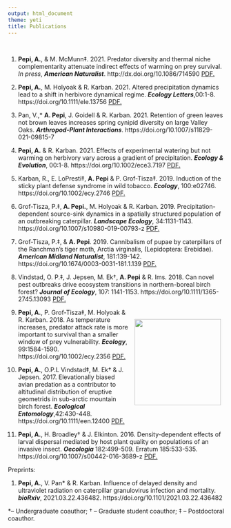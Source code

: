 ```yaml
---
output: html_document
theme: yeti
title: Publications
---
```


<br>

1. **Pepi, A.**, & M. McMunn‡. 2021. Predator diversity and thermal niche complementarity attenuate indirect effects of warming on prey survival. *In press*, __*American Naturalist*__. http://dx.doi.org/10.1086/714590 
<a href="https://adampepi.github.io/docs/Pepi and McMunn 2021.pdf" target="_blank">PDF.</a>

2. **Pepi, A.**, M. Holyoak & R. Karban. 2021. Altered precipitation dynamics lead to a shift in herbivore dynamical regime.  __*Ecology Letters*__,00:1-8. https://doi.org/10.1111/ele.13756
<a href="https://adampepi.github.io/docs/Pepi et al. 2021 ecology letters AM.pdf" target="_blank">PDF.</a>

3.  Pan, V.,* **A. Pepi**, J. Goidell & R. Karban. 2021. Retention of green leaves not brown leaves increases spring cynipid diversity on large Valley Oaks. __*Arthropod-Plant Interactions*__. https://doi.org/10.1007/s11829-021-09815-7
  
4. **Pepi, A.** & R. Karban. 2021. Effects of experimental watering but not warming on herbivory vary across a gradient of precipitation. __*Ecology & Evolution*__, 00:1-8. https://doi.org/10.1002/ece3.7197
<a href="https://adampepi.github.io/docs/Pepi & Karban 2021.pdf" target="_blank">PDF.</a>
  
5. Karban, R., E. LoPresti‡, **A. Pepi** & P. Grof-Tisza‡. 2019. Induction of the  sticky plant defense syndrome in wild tobacco. __*Ecology*__, 100:e02746. https://doi.org/10.1002/ecy.2746
<a href="https://adampepi.github.io/docs/Karban et al. 2019.pdf" target="_blank">PDF.</a>

6. Grof-Tisza, P.‡, **A. Pepi.**, M. Holyoak & R. Karban. 2019. Precipitation-dependent source-sink dynamics in a spatially structured population of an outbreaking caterpillar. __*Landscape Ecology*__, 34:1131-1143. https://doi.org/10.1007/s10980-019-00793-z
<a href="https://adampepi.github.io/docs/Grof-Tisza et al. 2019 AM.pdf" target="_blank">PDF.</a>

7. Grof-Tisza, P.‡, & **A. Pepi**. 2019. Cannibalism of pupae by caterpillars of the Ranchman’s tiger moth, Arctia virginalis, (Lepidoptera: Erebidae). __*American Midland Naturalist*__, 181:139-142. https://doi.org/10.1674/0003-0031-181.1.139
<a href="https://adampepi.github.io/docs/grof-tisza & pepi 2019.pdf" target="_blank">PDF.</a>

8. Vindstad, O. P.‡, J. Jepsen, M. Ek†, **A. Pepi** & R. Ims. 2018. Can novel pest outbreaks drive ecosystem transitions in northern-boreal birch forest? __*Journal of Ecology*__, 107: 1141-1153. https://doi.org/10.1111/1365-2745.13093
<a href="https://adampepi.github.io/docs/Vindstad et al. 2018 AM.pdf" target="_blank">PDF.</a>

<div style= "float:right;position: relative; top: 0px;padding:10px;">
![](pics/ecology_cover.png){width=200px}
</div>

9. **Pepi, A.**, P. Grof-Tisza‡, M. Holyoak & R. Karban. 2018. As temperature increases, predator attack rate is more important to survival than a smaller window of prey vulnerability. __*Ecology*__, 99:1584-1590. https://doi.org/10.1002/ecy.2356
<a href="https://adampepi.github.io/docs/Pepi et al. 2018.pdf" target="_blank">PDF.</a>

10. **Pepi, A.**, O.P.L Vindstad‡, M. Ek† & J. Jepsen. 2017. Elevationally biased avian predation as a contributor to altitudinal distribution of eruptive geometrids in sub-arctic mountain birch forest. __*Ecological Entomology*__,42:430-448. https://doi.org/10.1111/een.12400
<a href="https://adampepi.github.io/docs/Pepi 2017 AM.pdf" target="_blank">PDF.</a>

11. **Pepi, A.**, H. Broadley† & J. Elkinton. 2016. Density-dependent effects of larval dispersal mediated by host plant quality on populations of an invasive insect. __*Oecologia*__ 182:499-509. Erratum 185:533-535. https://doi.org/10.1007/s00442-016-3689-z
<a href="https://adampepi.github.io/docs/Pepi et al. 2016 AM.pdf" target="_blank">PDF.</a>

Preprints:

1. **Pepi, A.**, V. Pan* & R. Karban.  Influence of delayed density and ultraviolet radiation on caterpillar granulovirus infection and mortality. __*bioRxiv*__, 2021.03.22.436482. https://doi.org/10.1101/2021.03.22.436482

*– Undergraduate coauthor; † – Graduate student coauthor; ‡ – Postdoctoral coauthor.

<!-- Global site tag (gtag.js) - Google Analytics -->
<script async src="https://www.googletagmanager.com/gtag/js?id=UA-187123577-1"></script>
<script>
  window.dataLayer = window.dataLayer || [];
  function gtag(){dataLayer.push(arguments);}
  gtag('js', new Date());

  gtag('config', 'UA-187123577-1');
</script>



